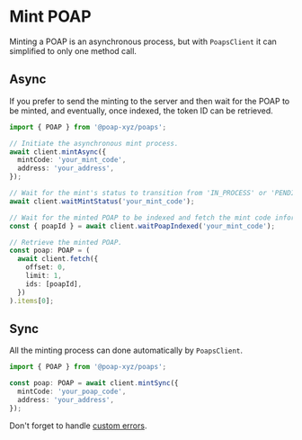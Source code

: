 # Mint POAP

Minting a POAP is an asynchronous process, but with `PoapsClient` it can simplified
to only one method call.

## Async

If you prefer to send the minting to the server and then wait for the POAP to be
minted, and eventually, once indexed, the token ID can be retrieved.

```typescript
import { POAP } from '@poap-xyz/poaps';

// Initiate the asynchronous mint process.
await client.mintAsync({
  mintCode: 'your_mint_code',
  address: 'your_address',
});

// Wait for the mint's status to transition from 'IN_PROCESS' or 'PENDING' states.
await client.waitMintStatus('your_mint_code');

// Wait for the minted POAP to be indexed and fetch the mint code information related to the Mint Code.
const { poapId } = await client.waitPoapIndexed('your_mint_code');

// Retrieve the minted POAP.
const poap: POAP = (
  await client.fetch({
    offset: 0,
    limit: 1,
    ids: [poapId],
  })
).items[0];
```

## Sync

All the minting process can done automatically by `PoapsClient`.

```typescript
import { POAP } from '@poap-xyz/poaps';

const poap: POAP = await client.mintSync({
  mintCode: 'your_poap_code',
  address: 'your_address',
});
```

Don't forget to handle [custom errors](Errors).
